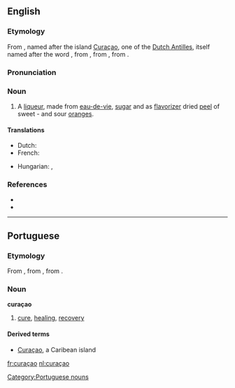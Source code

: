 ==English==

===Etymology===
From {{etyl|nl}}, named after the island [[Curaçao]], one of the [[Dutch Antilles]], itself named after the {{etyl|pt}} word {{term|curação||medical cure|lang=pt}}, from {{etyl|la}} {{term|curatio||cure|lang=la}}, from {{term|curare||to cure|lang=la}}, from {{term|cura||care, cure|lang=la}}.

===Pronunciation===
{{rfp}}

===Noun===
{{en-noun}}

# A [[liqueur]], made from [[eau-de-vie]], [[sugar]] and as [[flavorizer]] dried [[peel]] of sweet - and sour [[orange]]s.

====Translations====
{{trans-top|liqueur}}
* Dutch: {{t+|nl|curaçao|m}}
* French: {{t+|fr|curaçao|m}}
{{trans-mid}}
* Hungarian: {{t|hu|küraszó}}, {{t|hu|narancslikőr}}
{{trans-bottom}}

===References===
* {{R:Webster NCD 1967}}
* {{NPLarousse}}

----

==Portuguese==

===Etymology===
From {{etyl|la|pt}} {{term|curatio||cure|lang=la}}, from {{term|curare||to cure|lang=la}}, from {{term|cura||care, cure|lang=la}}.

===Noun===
'''curaçao'''

# [[cure]], [[healing]], [[recovery]]

====Derived terms====
* [[Curaçao]], a Caribean island

[[Category:Portuguese nouns]]

[[fr:curaçao]]
[[nl:curaçao]]